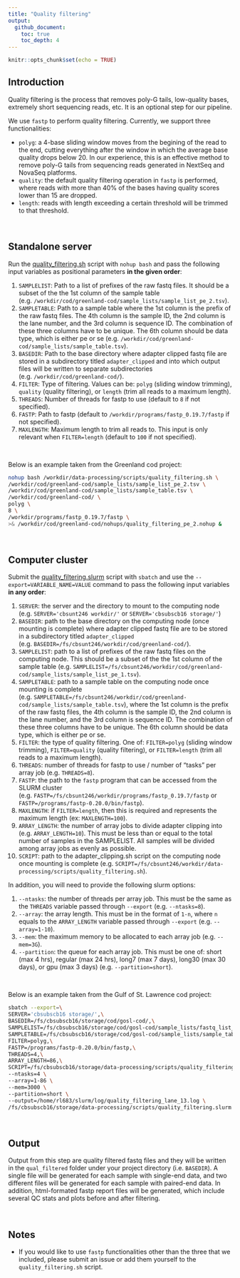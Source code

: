 ```yaml
---
title: "Quality filtering"
output: 
  github_document: 
    toc: true
    toc_depth: 4
---
```


```r
knitr::opts_chunk$set(echo = TRUE)
```

## Introduction

Quality filtering is the process that removes poly-G tails, low-quality bases, extremely short sequencing reads, etc. It is an optional step for our pipeline. 

We use `fastp` to perform quality filtering. Currently, we support three functionalities:

* `polyg`: a 4-base sliding window moves from the begining of the read to the end, cutting everything after the window in which the average base quality drops below 20. In our experience, this is an effective method to remove poly-G tails from sequencing reads generated in NextSeq and NovaSeq platforms.
* `quality`: the default quality filtering operation in `fastp` is performed, where reads with more than 40% of the bases having quality scores lower than 15 are dropped.
* `length`: reads with length exceeding a certain threshold will be trimmed to that threshold.

<br> 

## Standalone server

Run the [quality_filtering.sh](https://github.com/therkildsen-lab/data-processing/blob/master/scripts/quality_filtering.sh) script with `nohup bash` and pass the following input variables as positional parameters **in the given order**:

1. `SAMPLELIST`: Path to a list of prefixes of the raw fastq files. It should be a subset of the the 1st column of the sample table (e.g. `/workdir/cod/greenland-cod/sample_lists/sample_list_pe_2.tsv`).
2. `SAMPLETABLE`: Path to a sample table where the 1st column is the prefix of the raw fastq files. The 4th column is the sample ID, the 2nd column is the lane number, and the 3rd column is sequence ID. The combination of these three columns have to be unique. The 6th column should be data type, which is either pe or se (e.g. `/workdir/cod/greenland-cod/sample_lists/sample_table.tsv`).
3. `BASEDIR`: Path to the base directory where adapter clipped fastq file are stored in a subdirectory titled `adapter_clipped` and into which output files will be written to separate subdirectories (e.g. `/workdir/cod/greenland-cod/`).
4. `FILTER`: Type of filtering. Values can be: `polyg` (sliding window trimming), `quality` (quality filtering), or `length` (trim all reads to a maximum length).
5. `THREADS`: Number of threads for fastp to use (default to `8` if not specified).
6. `FASTP`: Path to fastp (default to `/workdir/programs/fastp_0.19.7/fastp` if not specified).
7. `MAXLENGTH`: Maximum length to trim all reads to. This input is only relevant when `FILTER=length` (default to `100` if not specified).

<br> 

Below is an example taken from the Greenland cod project:

```bash
nohup bash /workdir/data-processing/scripts/quality_filtering.sh \
/workdir/cod/greenland-cod/sample_lists/sample_list_pe_2.tsv \
/workdir/cod/greenland-cod/sample_lists/sample_table.tsv \
/workdir/cod/greenland-cod/ \
polyg \
8 \
/workdir/programs/fastp_0.19.7/fastp \
>& /workdir/cod/greenland-cod/nohups/quality_filtering_pe_2.nohup &
```

<br> 

## Computer cluster

Submit the [quality_filtering.slurm](https://github.com/therkildsen-lab/data-processing/blob/master/scripts/adapter_clipping.sh) script with `sbatch` and use the `--export=VARIABLE_NAME=VALUE` command to pass the following input variables **in any order**: 

1. `SERVER`: the server and the directory to mount to the computing node (e.g. `SERVER='cbsunt246 workdir/'` or `SERVER='cbsubscb16 storage/'`)
2. `BASEDIR`: path to the base directory on the computing node (once mounting is complete) where adapter clipped fastq file are to be stored in a subdirectory titled `adapter_clipped` (e.g. `BASEDIR=/fs/cbsunt246/workdir/cod/greenland-cod/`).
3. `SAMPLELIST`: path to a list of prefixes of the raw fastq files on the computing node. This should be a subset of the the 1st column of the sample table (e.g. `SAMPLELIST=/fs/cbsunt246/workdir/cod/greenland-cod/sample_lists/sample_list_pe_1.tsv`).
4. `SAMPLETABLE`: path to a sample table on the computing node once mounting is complete (e.g. `SAMPLETABLE=/fs/cbsunt246/workdir/cod/greenland-cod/sample_lists/sample_table.tsv`), where the 1st column is the prefix of the raw fastq files, the 4th column is the sample ID, the 2nd column is the lane number, and the 3rd column is sequence ID. The combination of these three columns have to be unique. The 6th column should be data type, which is either pe or se.
5. `FILTER`: the type of quality filtering. One of: `FILTER=polyg` (sliding window trimming), `FILTER=quality` (quality filtering), or `FILTER=length` (trim all reads to a maximum length). 
6. `THREADS`: number of threads for fastp to use / number of "tasks" per array job (e.g. `THREADS=8`).
7. `FASTP`: the path to the `fastp` program that can be accessed from the SLURM cluster (e.g. `FASTP=/fs/cbsunt246/workdir/programs/fastp_0.19.7/fastp` or `FASTP=/programs/fastp-0.20.0/bin/fastp`). 
8. `MAXLENGTH`: if `FILTER=length`, then this is required and represents the maximum length (ex: `MAXLENGTH=100`).
9. `ARRAY_LENGTH`: the number of array jobs to divide adapter clipping into (e.g. `ARRAY_LENGTH=10`). This must be less than or equal to the total number of samples in the SAMPLELIST. All samples will be divided among array jobs as evenly as possible.
12. `SCRIPT`: path to the adapter_clipping.sh script on the computing node once mounting is complete (e.g. `SCRIPT=/fs/cbsunt246/workdir/data-processing/scripts/quality_filtering.sh`).

In addition, you will need to provide the following slurm options:

1. `--ntasks`: the number of threads per array job. This must be the same as the `THREADS` variable passed through `--export` (e.g. `--ntasks=8`).
2. `--array`: the array length. This must be in the format of `1-n`, where `n` equals to the `ARRAY_LENGTH` variable passed through `--export` (e.g. `--array=1-10`).
3. `--mem`: the maximum memory to be allocated to each array job (e.g. `--mem=3G`).
4. `--partition`: the queue for each array job. This must be one of: short (max 4 hrs), regular (max 24 hrs), long7 (max 7 days), long30 (max 30 days), or gpu (max 3 days) (e.g. `--partition=short`).

<br> 

Below is an example taken from the Gulf of St. Lawrence cod project:

```bash
sbatch --export=\
SERVER='cbsubscb16 storage/',\
BASEDIR=/fs/cbsubscb16/storage/cod/gosl-cod/,\
SAMPLELIST=/fs/cbsubscb16/storage/cod/gosl-cod/sample_lists/fastq_list_lane_13.txt,\
SAMPLETABLE=/fs/cbsubscb16/storage/cod/gosl-cod/sample_lists/sample_table_lane_13.tsv,\
FILTER=polyg,\
FASTP=/programs/fastp-0.20.0/bin/fastp,\
THREADS=4,\
ARRAY_LENGTH=86,\
SCRIPT=/fs/cbsubscb16/storage/data-processing/scripts/quality_filtering.sh \
--ntasks=4 \
--array=1-86 \
--mem=3000 \
--partition=short \
--output=/home/rl683/slurm/log/quality_filtering_lane_13.log \
/fs/cbsubscb16/storage/data-processing/scripts/quality_filtering.slurm
```

<br> 

## Output

Output from this step are quality filtered fastq files and they will be written in the `qual_filtered` folder under your project directory (i.e. `BASEDIR`). A single file will be generated for each sample with single-end data, and two different files will be generated for each sample with paired-end data. In addition, html-formated fastp report files will be generated, which include several QC stats and plots before and after filtering. 

<br> 

## Notes

- If you would like to use `fastp` functionalities other than the three that we included, please submit an issue or add them yourself to the `quality_filtering.sh` script.
